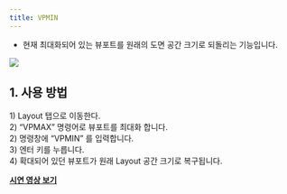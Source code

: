```yaml
---
title: VPMIN
---
```



[image1]: ../../../../../assets/images/commands/vpmin/image1.png

* 현재 최대화되어 있는 뷰포트를 원래의 도면 공간 크기로 되돌리는 기능입니다.

![][image1]

## **1\. 사용 방법**

1\) Layout 탭으로 이동한다.  
2\) “VPMAX” 명령어로 뷰포트를 최대화 합니다.  
2\) 명령창에 “VPMIN” 를 입력합니다.  
3\) 엔터 키를 누릅니다.  
4\) 확대되어 있던 뷰포트가 원래 Layout 공간 크기로 복구됩니다.

[**<Icon name="youtube" class="emoji"/> 시연 영상 보기**]()
